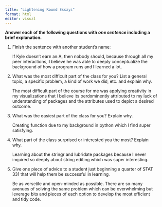 ```yaml
---
title: "Lightening Round Essays"
format: html
editor: visual
---
```


**Answer each of the following questions with *one sentence* including a brief explanation.**

1.  Finish the sentence with another student’s name:

    If Kyle doesn’t earn an A, then nobody should, because through all my peer interactions, I believe he was able to deeply conceptualize the background of how a program runs and I learned a lot.

2.  What was the most difficult part of the class for you? List a general topic, a specific problem, a kind of work we did, etc. and explain why.

    The most difficult part of the course for me was applying creativity in my visualizations that I believe its perdominently attributed to my lack of understanding of packages and the attributes used to depict a desired outcome.

3.  What was the easiest part of the class for you? Explain why.

    Creating function due to my background in python which I find super satisfying.

4.  What part of the class surprised or interested you the most? Explain why.

    Learning about the stringr and lubridate packages because I never inquired so deeply about string editing which was super interesting.

5.  Give one piece of advice to a student just beginning a quarter of STAT 331 that will help them be successful in learning.

    Be as versetile and open-minded as possible. There are so many avenues of solving the same problem which can be overwhelming but leverage bits and pieces of each option to develop the most efficient and tidy code.
